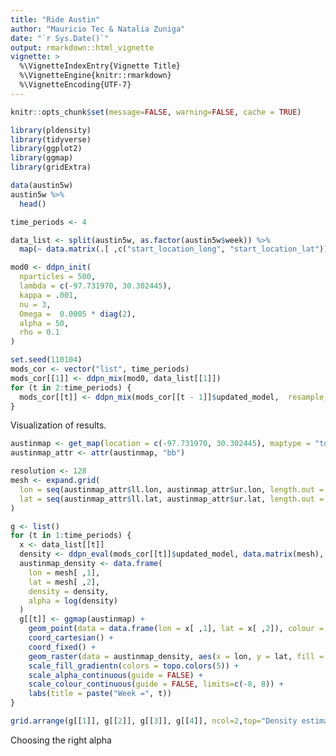 ```yaml
---
title: "Ride Austin"
author: "Mauricio Tec & Natalia Zuniga"
date: "`r Sys.Date()`"
output: rmarkdown::html_vignette
vignette: >
  %\VignetteIndexEntry{Vignette Title}
  %\VignetteEngine{knitr::rmarkdown}
  %\VignetteEncoding{UTF-7}
---
```


```r
knitr::opts_chunk$set(message=FALSE, warning=FALSE, cache = TRUE)

```


```r
library(pldensity)
library(tidyverse)
library(ggplot2)
library(ggmap)
library(gridExtra)
```

```r
data(austin5w)
austin5w %>% 
  head()
```

```r
time_periods <- 4
```

```r
data_list <- split(austin5w, as.factor(austin5w$week)) %>% 
  map(~ data.matrix(.[ ,c("start_location_long", "start_location_lat")]))
```


```r
mod0 <- ddpn_init(
  nparticles = 500,
  lambda = c(-97.731970, 30.302445),
  kappa = .001,
  nu = 3,
  Omega =  0.0005 * diag(2),
  alpha = 50,
  rho = 0.1
) 
```

```r
set.seed(110104)
mods_cor <- vector("list", time_periods) 
mods_cor[[1]] <- ddpn_mix(mod0, data_list[[1]])
for (t in 2:time_periods) {
  mods_cor[[t]] <- ddpn_mix(mods_cor[[t - 1]]$updated_model,  resample_every=1, data_list[[t]])
}
```

Visualization of results.

```r
austinmap <- get_map(location = c(-97.731970, 30.302445), maptype = "toner", zoom = 11)
austinmap_attr <- attr(austinmap, "bb")
```

```r
resolution <- 128
mesh <- expand.grid(
  lon = seq(austinmap_attr$ll.lon, austinmap_attr$ur.lon, length.out = resolution),
  lat = seq(austinmap_attr$ll.lat, austinmap_attr$ur.lat, length.out = resolution)
)
```


```r
g <- list()
for (t in 1:time_periods) {
  x <- data_list[[t]]
  density <- ddpn_eval(mods_cor[[t]]$updated_model, data.matrix(mesh), nparticles = 500)
  austinmap_density <- data.frame(
    lon = mesh[ ,1],
    lat = mesh[ ,2],
    density = density,
    alpha = log(density)
  )  
  g[[t]] <- ggmap(austinmap) + 
    geom_point(data = data.frame(lon = x[ ,1], lat = x[ ,2]), colour = "red", alpha = 0.9) +
    coord_cartesian() +
    coord_fixed() +
    geom_raster(data = austinmap_density, aes(x = lon, y = lat, fill = log(density), alpha = alpha)) +
    scale_fill_gradientn(colors = topo.colors(5)) +
    scale_alpha_continuous(guide = FALSE) +
    scale_colour_continuous(guide = FALSE, limits=c(-8, 8)) +
    labs(title = paste("Week =", t))
}
```

```r
grid.arrange(g[[1]], g[[2]], g[[3]], g[[4]], ncol=2,top="Density estimation over 4 weeks")
```


Choosing the right alpha

